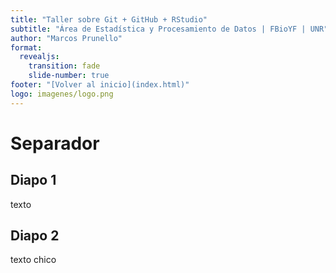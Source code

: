 ```yaml
---
title: "Taller sobre Git + GitHub + RStudio"
subtitle: "Área de Estadística y Procesamiento de Datos | FBioYF | UNR"
author: "Marcos Prunello"
format: 
  revealjs:
    transition: fade
    slide-number: true
footer: "[Volver al inicio](index.html)"
logo: imagenes/logo.png
---
```



# Separador {background="#5B888C"}

## Diapo 1

texto

## Diapo 2

::: {.small}
texto chico
:::
